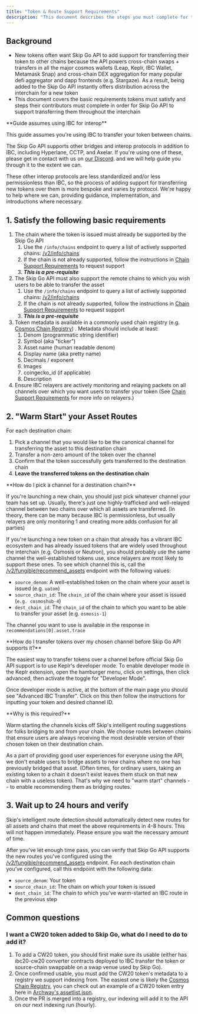 ```yaml
---
title: "Token & Route Support Requirements"
description: "This document describes the steps you must complete for the Skip Go API to begin providing new routes for users to transfer a token over to various remote chains using IBC."
---
```


## Background

* New tokens often want Skip Go API to add support for transferring their token to other chains because the API powers cross-chain swaps + transfers in all the major cosmos wallets (Leap, Keplr, IBC Wallet, Metamask Snap) and cross-chain DEX aggregation for many popular defi aggregator and dapp frontends (e.g. Stargaze). As a result, being added to the Skip Go API instantly offers distribution across the interchain for a new token
* This document covers the basic requirements tokens must satisfy and steps their contributors must complete in order for Skip Go API to support transferring them throughout the interchain


 <Warning>
 **Guide assumes using IBC for interop**
 
 This guide assumes you're using IBC to transfer your token between chains. 
 
 The Skip Go API supports other bridges and interop protocols in addition to IBC, including Hyperlane, CCTP, and Axelar. If you're using one of these, please get in contact with us on [our Discord](https://skip.build/discord).
and we will help guide you through it to the extent we can.
 
 These other interop protocols are less standardized and/or less permissionless than IBC, so the process of adding support for transferring new tokens over them is more bespoke and varies by protocol. We're happy to help where we can, providing guidance, implementation, and introductions where necessary.
</Warning>

## 1\. Satisfy the following basic requirements

1. The chain where the token is issued must already be supported by the Skip Go API  
   1. Use the `/info/chains` endpoint to query a list of actively supported chains: [/v2/info/chains](/api-reference/prod/info/get-v2infochains)  
   2. If the chain is not already supported, follow the instructions in [Chain Support Requirements](./chain-support-requirements) to request support  
   3. **_This is a pre-requisite_**
2. The Skip Go API must also support the remote chains to which you wish users to be able to transfer the asset  
   1. Use the `/info/chains` endpoint to query a list of actively supported chains: [/v2/info/chains](/api-reference/prod/info/get-v2infochains)  
   2. If the chain is not already supported, follow the instructions in [Chain Support Requirements](./chain-support-requirements) to request support  
   3. **_This is a pre-requisite_**
3. Token metadata is available in a commonly used chain registry (e.g. [Cosmos Chain Registry](https://github.com/cosmos/chain-registry)) . Metadata should include at least:  
   1. Denom (programmatic string identifier)  
   2. Symbol (aka "ticker")  
   3. Asset name (human readable denom)  
   4. Display name (aka pretty name)  
   5. Decimals / exponent  
   6. Images  
   7. coingecko\_id (if applicable)  
   8. Description
4. Ensure IBC relayers are actively monitoring and relaying packets on all channels over which you want users to transfer your token (See [Chain Support Requirements](./chain-support-requirements) for more info on relayers.)

## 2\. "Warm Start" your Asset Routes

For each destination chain: 

1. Pick a channel that you would like to be the canonical channel for transferring the asset to this destination chain
1. Transfer a non-zero amount of the token over the channel
2. Confirm that the token successfully gets transferred to the destination chain
3. **Leave the transferred tokens on the destination chain**


 <Info>
 **How do I pick a channel for a destination chain?**
 
 If you're launching a new chain, you should just pick whatever channel your team has set up. Usually, there's just one highly-trafficked and well-relayed channel between two chains over which all assets are transferred. (In theory, there can be many because IBC is permissionless, but usually relayers are only monitoring 1 and creating more adds confusion for all parties)
 
 If you're launching a new token on a chain that already has a vibrant IBC ecosystem and has already issued tokens that are widely used throughout the interchain (e.g. Osmosis or Neutron), you should probably use the same channel the well-established tokens use, since relayers are most likely to support these ones. To see which channel this is, call the [/v2/fungible/recommend\_assets](/api-reference/prod/fungible/get-v2fungibleassets) endpoint with the following values: 
 
 * `source_denom`: A well-established token on the chain where your asset is issued (e.g. `uatom`)
 * `source_chain_id`: The `chain_id` of the chain where your asset is issued (`e.g. cosmoshub-4`)
 * `dest_chain_id`: The `chain_id` of the chain to which you want to be able to transfer your asset (e.g. `osmosis-1`)
 
 The channel you want to use is available in the response in `recommendations[0].asset.trace`
</Info>


 <Info>
 **How do I transfer tokens over my chosen channel before Skip Go API supports it?**
 
 The easiest way to transfer tokens over a channel before official Skip Go API support is to use Keplr's developer mode. To enable developer mode in the Keplr extension, open the hamburger menu, click on settings, then click advanced, then activate the toggle for "Developer Mode".
 
 Once developer mode is active, at the bottom of the main page you should see "Advanced IBC Transfer". Click on this then follow the instructions for inputting your token and desired channel ID.
</Info>


 <Info>
 **Why is this required?**
 
 Warm starting the channels kicks off Skip's intelligent routing suggestions for folks bridging to and from your chain. We choose routes between chains that ensure users are always receiving the most desirable version of their chosen token on their destination chain.
 
 As a part of providing good user experiences for everyone using the API, we don't enable users to bridge assets to new chains where no one has previously bridged that asset. (Often times, for ordinary users, taking an existing token to a chain it doesn't exist leaves them stuck on that new chain with a useless token). That's why we need to "warm start" channels -- to enable recommending them as bridging routes.
</Info>

## 3\. Wait up to 24 hours and verify

Skip's intelligent route detection should automatically detect new routes for all assets and chains that meet the above requirements in 4-8 hours. This will not happen immediately. Please ensure you wait the necessary amount of time. 

After you've let enough time pass, you can verify that Skip Go API supports the new routes you've configured using the [/v2/fungible/recommend\_assets](/api-reference/prod/fungible/get-v2fungibleassets) endpoint. For each destination chain you've configured, call this endpoint with the following data: 

* `source_denom`: Your token
* `source_chain_id`: The chain on which your token is issued
* `dest_chain_id`: The chain to which you've warm-started an IBC route in the previous step

## Common questions

### I want a CW20 token added to Skip Go, what do I need to do to add it?

1. To add a CW20 token, you should first make sure its usable (either has ibc20-cw20 converter contracts deployed to IBC transfer the token or source-chain swappable on a swap venue used by Skip Go).
2. Once confirmed usable, you must add the CW20 token's metadata to a registry we support indexing from. The easiest one is likely the [Cosmos Chain Registry](https://github.com/cosmos/chain-registry), you can check out an example of a CW20 token entry here in [Archway's assetlist.json](https://github.com/cosmos/chain-registry/blob/master/archway/assetlist.json).
3. Once the PR is merged into a registry, our indexing will add it to the API on our next indexing run (hourly).
